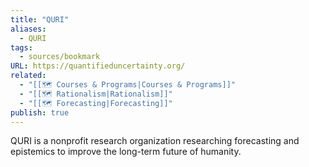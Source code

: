 ```yaml
---
title: "QURI"
aliases:
  - QURI
tags:
  - sources/bookmark
URL: https://quantifieduncertainty.org/
related:
  - "[[🗺️ Courses & Programs|Courses & Programs]]"
  - "[[🗺️ Rationalism|Rationalism]]"
  - "[[🗺️ Forecasting|Forecasting]]"
publish: true
---
```


QURI is a nonprofit research organization researching forecasting and epistemics to improve the long-term future of humanity.